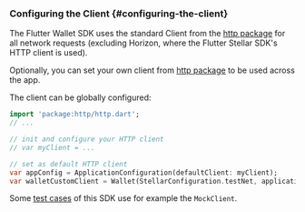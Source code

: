 
### Configuring the Client {#configuring-the-client}

The Flutter Wallet SDK uses the standard Client from the [http package](https://pub.dev/packages/http) for all network requests (excluding Horizon, where the Flutter Stellar SDK's HTTP client is used).

Optionally, you can set your own client from [http package](https://pub.dev/packages/http) to be used across the app.

The client can be globally configured:

<CodeExample>

```dart
import 'package:http/http.dart';
// ...

// init and configure your HTTP client
// var myClient = ...

// set as default HTTP client
var appConfig = ApplicationConfiguration(defaultClient: myClient);
var walletCustomClient = Wallet(StellarConfiguration.testNet, applicationConfiguration: appConfig);
```

</CodeExample>

Some [test cases](https://github.com/Soneso/stellar_wallet_flutter_sdk/tree/main/test) of this SDK use for example the `MockClient`.
